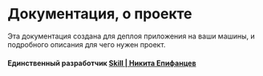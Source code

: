 # Документация, о проекте

Эта документация создана для деплоя приложения на ваши машины, и подробного описания для чего нужен проект.

#### Единственный разработчик [Skill | Никита Епифанцев](https://github.com/Skill-g)
 

